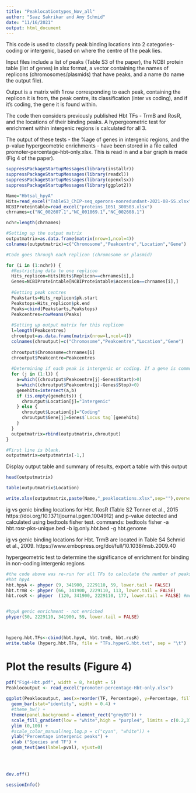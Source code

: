 ---
title: "Peaklocationtypes_Nov_all"
author: "Saaz Sakrikar and Amy Schmid"
date: "11/16/2021"
output: html_document
---

This code is used to classify peak binding locations into 2 categories- coding or intergenic, based on where the centre of the peak lies.

Input files include a list of peaks (Table S3 of the paper), the NCBI protein table (list of genes) in xlsx format, a vector containing the names of replicons (chromosomes/plasmids) that have peaks, and a name (to name the output file).

Output is a matrix with 1 row corresponding to each peak, containing the replicon it is from, the peak centre, its classification (inter vs coding), and if it's coding, the gene it is found within.

The code then considers previously published Hbt TFs - TrmB and RosR, and the locations of their binding peaks. A hypergeometric test for enrichment within intergenic regions is calculated for all 3.

The output of these tests - the %age of genes in intergenic regions, and the p-value hypergeometric enrichments - have been stored in a file called promoter-percentage-hbt-only.xlsx. This is read in and a bar graph is made (Fig 4 of the paper).


```{r setup, warning=FALSE,message=FALSE}
suppressPackageStartupMessages(library(installr))
suppressPackageStartupMessages(library(readxl))
suppressPackageStartupMessages(library(openxlsx))
suppressPackageStartupMessages(library(ggplot2))

Name="Hbtsal_hpyA"
Hits=read_excel("TableS3_ChIP-seq_operons-nonredundant-2021-08-SS.xlsx",sheet = "Basic_S3")
NCBIProteintable=read_excel("proteins_1051_300503.xlsx")
chrnames=c("NC_002607.1","NC_001869.1","NC_002608.1")
```


```{r determinelocations}
nchr=length(chrnames)

#Setting up the output matrix
outputmatrix=as.data.frame(matrix(nrow=1,ncol=4))
colnames(outputmatrix)=c("Chromosome","Peakcentre","Location","Gene")

#Code goes through each replicon (chromosome or plasmid)

for (i in (1:nchr)) {
  #Restricting data to one replicon
  Hits_replicon=Hits[Hits$Replicon==chrnames[i],]
  Genes=NCBIProteintable[NCBIProteintable$Accession==chrnames[i],]
  
  #Getting peak centres
  Peakstarts=Hits_replicon$pk.start
  Peakstops=Hits_replicon$pk.end
  Peaks=cbind(Peakstarts,Peakstops)
  Peakcentres=rowMeans(Peaks)
  
  #Setting up output matrix for this replicon
  l=length(Peakcentres)
  chroutput=as.data.frame(matrix(nrow=l,ncol=4))
  colnames(chroutput)=c("Chromosome","Peakcentre","Location","Gene")
  
  chroutput$Chromosome=chrnames[i]
  chroutput$Peakcentre=Peakcentres
  
  #Determining if each peak is intergenic or coding. If a gene is common in a (the peak is after the gene's start) and b (the peak is before the gene's stop), that  means the peak lies within that gene. This is what the intersect command tells us.
  for (j in (1:l)) {
    a=which((chroutput$Peakcentre[j]-Genes$Start)>0)
    b=which((chroutput$Peakcentre[j]-Genes$Stop)<0)
    genehits=intersect(a,b)
    if (is.empty(genehits)) {
      chroutput$Location[j]="Intergenic"
    } else {
      chroutput$Location[j]="Coding"
      chroutput$Gene[j]=Genes$`Locus tag`[genehits]
    }
  }
  outputmatrix=rbind(outputmatrix,chroutput)
}

#First line is blank.
outputmatrix=outputmatrix[-1,]
```

Display output table and summary of results, export a table with this output

```{r display}
head(outputmatrix)

table(outputmatrix$Location)

write.xlsx(outputmatrix,paste(Name,"_peaklocations.xlsx",sep=""),overwrite=TRUE)
```

ig vs genic binding locations for Hbt. RosR (Table S2 Tonner et al., 2015 https://doi.org/10.1371/journal.pgen.1004912) and p-value detected and calculated using bedtools fisher test. 
commands:  bedtools fisher -a hbt.rosr-pks-unique.bed -b ig.only.hbt.bed -g hbt.genome



ig vs genic binding locations for Hbt. TrmB are located in Table S4 Schmid et al., 2009. https://www.embopress.org/doi/full/10.1038/msb.2009.40


hypergeometric test to determine the significance of enrichment for binding in non-coding intergenic regions

```{r}
#the code above was re-run for all TFs to calculate the number of peaks in non-coding regions vs genic regions. 
#hbt hpyA
hbt.hpyA <- phyper (9, 341900, 2229110, 59, lower.tail = FALSE)
hbt.trmB <- phyper (66, 341900, 2229110, 113, lower.tail = FALSE)
hbt.rosR <- phyper  (120, 341900, 2229110, 177, lower.tail = FALSE) #more conservative p-value from fisher's test reported in manuscript, i.e. 3.74 e-37


#hpyA genic enrichment - not enriched
phyper(50, 2229110, 341900, 59, lower.tail = FALSE)



hyperg.hbt.TFs<-cbind(hbt.hpyA, hbt.trmB, hbt.rosR)
write.table (hyperg.hbt.TFs, file = "TFs.hyperG.hbt.txt", sep = "\t")
```

# Plot the results (Figure 4)
```{r}


pdf("Fig4-Hbt.pdf", width = 8, height = 5)
Peaklocoutput <- read_excel("promoter-percentage-Hbt-only.xlsx") 
  
ggplot(Peaklocoutput, aes(x=reorder(TF, Percentage), y=Percentage, fill = neg.log.p)) +
  geom_bar(stat="identity", width = 0.4) +
  #theme_bw() +
  theme(panel.background = element_rect("grey80")) +
  scale_fill_gradient(low = "white",high = "purple4", limits = c(0.2,37))  +
  ylim (0,100) +
  #scale_color_manual(neg.log.p = c("cyan", "white")) + 
  ylab("Percentage intergenic peaks") +
  xlab ("Species and TF") +
  geom_text(aes(label=pval), vjust=0)
  
  


dev.off()

```

```{r session}
sessionInfo()
```